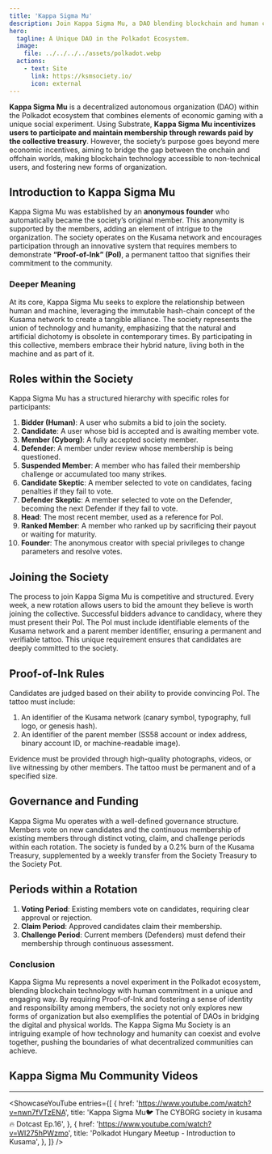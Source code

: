 ```yaml
---
title: 'Kappa Sigma Mu'
description: Join Kappa Sigma Mu, a DAO blending blockchain and human commitment with unique Proof-of-Ink membership on the Kusama network.
hero:
  tagline: A Unique DAO in the Polkadot Ecosystem.
  image: 
    file: ../../../../assets/polkadot.webp
  actions:
    - text: Site
      link: https://ksmsociety.io/
      icon: external
---
```



**Kappa Sigma Mu** is a decentralized autonomous organization (DAO) within the Polkadot ecosystem that combines elements of economic gaming with a unique social experiment. Using Substrate, **Kappa Sigma Mu incentivizes users to participate and maintain membership through rewards paid by the collective treasury**. However, the society’s purpose goes beyond mere economic incentives, aiming to bridge the gap between the onchain and offchain worlds, making blockchain technology accessible to non-technical users, and fostering new forms of organization.

## Introduction to Kappa Sigma Mu
Kappa Sigma Mu was established by an **anonymous founder** who automatically became the society’s original member. This anonymity is supported by the members, adding an element of intrigue to the organization. The society operates on the Kusama network and encourages participation through an innovative system that requires members to demonstrate **“Proof-of-Ink” (PoI)**, a permanent tattoo that signifies their commitment to the community.

### Deeper Meaning
At its core, Kappa Sigma Mu seeks to explore the relationship between human and machine, leveraging the immutable hash-chain concept of the Kusama network to create a tangible alliance. The society represents the union of technology and humanity, emphasizing that the natural and artificial dichotomy is obsolete in contemporary times. By participating in this collective, members embrace their hybrid nature, living both in the machine and as part of it.

## Roles within the Society
Kappa Sigma Mu has a structured hierarchy with specific roles for participants:
1. **Bidder (Human)**: A user who submits a bid to join the society.
2. **Candidate**: A user whose bid is accepted and is awaiting member vote.
3. **Member (Cyborg)**: A fully accepted society member.
4. **Defender**: A member under review whose membership is being questioned.
5. **Suspended Member**: A member who has failed their membership challenge or accumulated too many strikes.
6. **Candidate Skeptic**: A member selected to vote on candidates, facing penalties if they fail to vote.
7. **Defender Skeptic**: A member selected to vote on the Defender, becoming the next Defender if they fail to vote.
8. **Head**: The most recent member, used as a reference for PoI.
9. **Ranked Member**: A member who ranked up by sacrificing their payout or waiting for maturity.
10. **Founder**: The anonymous creator with special privileges to change parameters and resolve votes.

## Joining the Society
The process to join Kappa Sigma Mu is competitive and structured. Every week, a new rotation allows users to bid the amount they believe is worth joining the collective. Successful bidders advance to candidacy, where they must present their PoI. The PoI must include identifiable elements of the Kusama network and a parent member identifier, ensuring a permanent and verifiable tattoo. This unique requirement ensures that candidates are deeply committed to the society.

## Proof-of-Ink Rules
Candidates are judged based on their ability to provide convincing PoI. The tattoo must include:

1. An identifier of the Kusama network (canary symbol, typography, full logo, or genesis hash).
2. An identifier of the parent member (SS58 account or index address, binary account ID, or machine-readable image).

Evidence must be provided through high-quality photographs, videos, or live witnessing by other members. The tattoo must be permanent and of a specified size.

## Governance and Funding
Kappa Sigma Mu operates with a well-defined governance structure. Members vote on new candidates and the continuous membership of existing members through distinct voting, claim, and challenge periods within each rotation. The society is funded by a 0.2% burn of the Kusama Treasury, supplemented by a weekly transfer from the Society Treasury to the Society Pot.

## Periods within a Rotation
1. **Voting Period**: Existing members vote on candidates, requiring clear approval or rejection.
2. **Claim Period**: Approved candidates claim their membership.
3. **Challenge Period**: Current members (Defenders) must defend their membership through continuous assessment.

### Conclusion
Kappa Sigma Mu represents a novel experiment in the Polkadot ecosystem, blending blockchain technology with human commitment in a unique and engaging way. By requiring Proof-of-Ink and fostering a sense of identity and responsibility among members, the society not only explores new forms of organization but also exemplifies the potential of DAOs in bridging the digital and physical worlds. The Kappa Sigma Mu Society is an intriguing example of how technology and humanity can coexist and evolve together, pushing the boundaries of what decentralized communities can achieve.

## Kappa Sigma Mu Community Videos
------------
<ShowcaseYouTube
  entries={[
      {
      href: 'https://www.youtube.com/watch?v=nwn7fVTzENA',
      title: 'Kappa Sigma Mu🐦 The CYBORG society in kusama 🔥 Dotcast Ep.16',
          },
              {
      href: 'https://www.youtube.com/watch?v=WI275hPWzmo',
      title: 'Polkadot Hungary Meetup - Introduction to Kusama',
          },
  ]} />